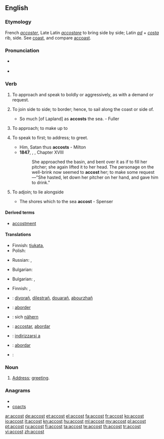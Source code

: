 ==English==

===Etymology===
French ''[[accoster]]'', Late Latin ''[[accostare]]'' to bring side by side; Latin ''[[ad]]'' + ''[[costa]]'' rib, side. See [[coast]], and compare [[accoast]].

===Pronunciation===
* {{a|US}} {{IPA|/əˈkɔst/}}
* {{audio|en-us-accost.ogg|Audio (US)}}

===Verb===
{{en-verb}}

# {{context|transitive}} To approach and speak to boldly or aggressively, as with a demand or request.
# {{context|transitive|obsolete}} To join side to side; to border; hence, to sail along the coast or side of.
#* So much [of Lapland] as '''accosts''' the sea. - Fuller
# {{context|transitive|obsolete|Shakespearian}} To approach; to make up to
# {{transitive}} To speak to first; to address; to greet.
#* Him, Satan thus '''accosts''' - Milton
#* '''1847''', {{w|Charlotte Brontë}}, {{w|Jane Eyre}}, Chapter XVIII
#*: She approached the basin, and bent over it as if to fill her pitcher; she again lifted it to her head. The personage on the well-brink now seemed to '''accost''' her; to make some request—"She hasted, let down her pitcher on her hand, and gave him to drink."
# {{context|intransitive|obsolete}} To adjoin; to lie alongside
#* The shores which to the sea '''accost''' - Spenser

====Derived terms====
* [[accostment]]

====Translations====
{{trans-top|to approach and speak to boldly or aggressively, as with a demand or request}}
* Finnish: [[tiukata]], {{t|fi|vaatia}}
* Polish: {{t|pl|zaczepiać}}
{{trans-mid}}
* Russian: {{t+|ru|обращаться}}, {{t+|ru|заговаривать}}
{{trans-bottom}}

{{trans-top|to join side to side; to border; hence, to sail along the coast or side of}}
* Bulgarian: {{t|bg|акостирам}}
{{trans-mid}}
{{trans-bottom}}

{{trans-top|to speak to first, to address, to greet}}
* Bulgarian: {{t|bg|заговарям}},  {{t|bg|обръщам се към}}
{{trans-mid}}
* Finnish: {{t|fi|puhutella}}, {{t|fi|tervehtiä}}
{{trans-bottom}}

{{checktrans-top}}
* {{ttbc|br}}: [[divorañ]], [[dilestrañ]], [[douarañ]], [[abourzhañ]]
* {{ttbc|fr}}: [[aborder]]
* {{ttbc|de}}: sich [[nähern]]
* {{ttbc|ia}}: [[accostar]], [[abordar]]
* {{ttbc|it}}: [[indirizzarsi a]]
{{trans-mid}}
* {{ttbc|pt}}: [[abordar]]
* {{ttbc|es}}: {{t+|es|acercar|alt=acercarse a}}
{{trans-bottom}}

===Noun===
{{en-noun}}

# {{rare}} [[address|Address]]; [[greeting]].

===Anagrams===
* {{alphagram|accost}}
* [[coacts#English|coacts]]

[[ar:accost]]
[[de:accost]]
[[et:accost]]
[[el:accost]]
[[fa:accost]]
[[fr:accost]]
[[ko:accost]]
[[io:accost]]
[[it:accost]]
[[kn:accost]]
[[hu:accost]]
[[ml:accost]]
[[my:accost]]
[[pl:accost]]
[[pt:accost]]
[[ru:accost]]
[[fi:accost]]
[[ta:accost]]
[[te:accost]]
[[th:accost]]
[[tr:accost]]
[[vi:accost]]
[[zh:accost]]